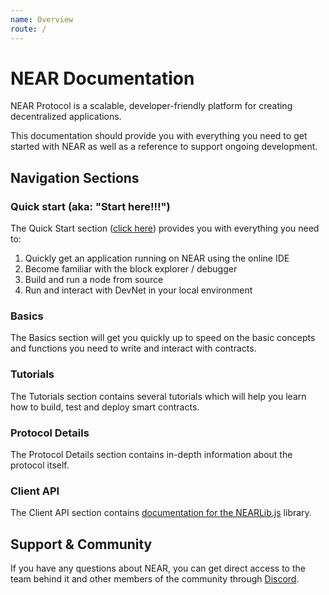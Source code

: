```yaml
---
name: Overview
route: /
---
```


# NEAR Documentation

NEAR Protocol is a scalable, developer-friendly platform for creating decentralized applications.

This documentation should provide you with everything you need to get started with NEAR as well as a reference to support ongoing development.


## Navigation Sections

### Quick start (aka: "Start here!!!")

The Quick Start section ([click here](/quick_start)) provides you with everything you need to:

  1. Quickly get an application running on NEAR using the online IDE
  2. Become familiar with the block explorer / debugger
  3. Build and run a node from source
  4. Run and interact with DevNet in your local environment


### Basics

The Basics section will get you quickly up to speed on the basic concepts and functions you need to write and interact with contracts.

### Tutorials

The Tutorials section contains several tutorials which will help you learn how to build, test and deploy smart contracts.

### Protocol Details

The Protocol Details section contains in-depth information about the protocol itself.

### Client API

The Client API section contains [documentation for the NEARLib.js](/lib/js) library.


## Support & Community

If you have any questions about NEAR, you can get direct access to the team behind it and other members of the community through [Discord](http://near.chat).

